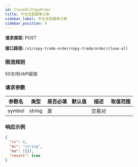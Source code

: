 ```yaml
---
id: CloseAllCopyOrder
title: 平仓全部跟单订单
sidebar_label: 平仓全部跟单订单
sidebar_position: 9
---
```


**请求类型:** POST

**接口路径:** `/v1/copy-trade-order/copy-trade/order/close-all`

### 限流规则

50次/秒/API密钥

### 请求参数

| 参数名   | 类型   | 是否必填 | 默认值 | 描述 | 取值范围 |
| ------ | ------ | --------- | ------- | ----------- | ------ |
| symbol | string | 是      |         | 交易对      |        |

### 响应示例

```json title="响应"
{
  "rc": 0,
  "mc": "string",
  "ma": [{}],
  "result": true
}
```